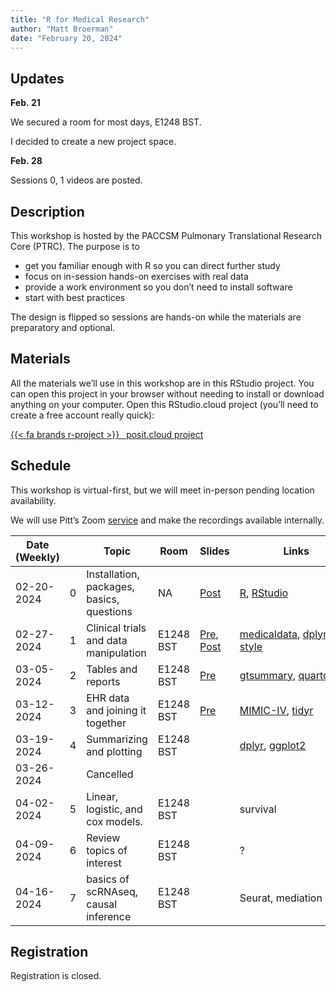 ```yaml
---
title: "R for Medical Research"
author: "Matt Broerman"
date: "February 20, 2024"
---
```


## Updates

**Feb. 21**

We secured a room for most days, E1248 BST.

I decided to create a new project space.

**Feb. 28**

Sessions 0, 1 videos are posted.

## Description

This workshop is hosted by the PACCSM Pulmonary Translational Research Core (PTRC). The purpose is to

-   get you familiar enough with R so you can direct further study
-   focus on in-session hands-on exercises with real data
-   provide a work environment so you don't need to install software
-   start with best practices

The design is flipped so sessions are hands-on while the materials are preparatory and optional.

## Materials

All the materials we'll use in this workshop are in this RStudio project. You can open this project in your browser without needing to install or download anything on your computer. Open this RStudio.cloud project (you'll need to create a free account really quick):

<p class="text-center">

<a class="btn btn-info btn-lg" target="_blank" href="https://posit.cloud/content/7647057">{{< fa brands r-project >}}  posit.cloud project</a>

</p>

## Schedule

This workshop is virtual-first, but we will meet in-person pending location availability.

We will use Pitt's Zoom [service](https://pitt.zoom.us/j/97006092281) and make the recordings available internally.

| Date (Weekly) |     | Topic                                     | Room      | Slides                                           | Links                                                                                                                                                                    | Video                                                                                                                                                                                                                                                                                                                                                                                                                                                     |
|---------------|-----|-------------------------------------------|-----------|--------------------------------------------------|--------------------------------------------------------------------------------------------------------------------------------------------------------------------------|-----------------------------------------------------------------------------------------------------------------------------------------------------------------------------------------------------------------------------------------------------------------------------------------------------------------------------------------------------------------------------------------------------------------------------------------------------------|
| 02-20-2024    | 0   | Installation, packages, basics, questions | NA        | [Post](pres_r4med_rstudio/)                      | [R](https://www.r-project.org/), [RStudio](https://posit.co/download/rstudio-desktop/)                                                                                   | [Pitt](https://pitt.zoom.us/rec/share/dDz-FnEBd3iXiR_6YFWRsizs9sfL8kIWV405qYDYOjfBstET-Vdg3p4P1j0m62K9.-I1Ceur6pHRozPem), [UPMC](https://upmchs-my.sharepoint.com/:v:/g/personal/broermanmj_upmc_edu/EVAyGJqsQnxOhGfSErqmIaUBYQD5WunJpbq16htK5B3jjA?nav=eyJyZWZlcnJhbEluZm8iOnsicmVmZXJyYWxBcHAiOiJPbmVEcml2ZUZvckJ1c2luZXNzIiwicmVmZXJyYWxBcHBQbGF0Zm9ybSI6IldlYiIsInJlZmVycmFsTW9kZSI6InZpZXciLCJyZWZlcnJhbFZpZXciOiJNeUZpbGVzTGlua0NvcHkifX0&e=UjzGc0) |
| 02-27-2024    | 1   | Clinical trials and data manipulation     | E1248 BST | [Pre](pres_r4med_data/), [Post](pres_r4med_vec/) | [medicaldata](https://higgi13425.github.io/medicaldata/index.html), [dplyr](https://dplyr.tidyverse.org/), [pipe style](https://r4ds.hadley.nz/workflow-style#sec-pipes) | [Pitt](https://pitt.zoom.us/rec/share/bi-xXeGb3HiIjsWlj-YcUD0hdAhhI09fbCwKTguIYCvzEJvk_6jlYY9GXN98u5cn.adISKQMN6RRMmZKv), [UPMC](https://upmchs-my.sharepoint.com/:v:/g/personal/broermanmj_upmc_edu/EQFa1ZsrN-5EjNazl-SjjdoBAojsWkwNhxhqLjYyawZ63w?nav=eyJyZWZlcnJhbEluZm8iOnsicmVmZXJyYWxBcHAiOiJPbmVEcml2ZUZvckJ1c2luZXNzIiwicmVmZXJyYWxBcHBQbGF0Zm9ybSI6IldlYiIsInJlZmVycmFsTW9kZSI6InZpZXciLCJyZWZlcnJhbFZpZXciOiJNeUZpbGVzTGlua0NvcHkifX0&e=3RxPJu) |
| 03-05-2024    | 2   | Tables and reports                        | E1248 BST | [Pre](pres_r4med_fgs/)                           | [gtsummary](https://www.danieldsjoberg.com/gtsummary/), [quarto](https://quarto.org/)                                                                                    | Pitt, UPMC                                                                                                                                                                                                                                                                                                                                                                                                                                                |
| 03-12-2024    | 3   | EHR data and joining it together          | E1248 BST | [Pre](pres_r4med_shape/)                         | [MIMIC-IV](https://physionet.org/content/mimic-iv-demo/2.2/), [tidyr](https://tidyr.tidyverse.org/)                                                                      | Pitt, UPMC                                                                                                                                                                                                                                                                                                                                                                                                                                                |
| 03-19-2024    | 4   | Summarizing and plotting                  | E1248 BST |                                                  | [dplyr](https://dplyr.tidyverse.org/), [ggplot2](https://ggplot2.tidyverse.org/index.html)                                                                               | Pitt, UPMC                                                                                                                                                                                                                                                                                                                                                                                                                                                |
| 03-26-2024    |     | Cancelled                                 |           |                                                  |                                                                                                                                                                          |                                                                                                                                                                                                                                                                                                                                                                                                                                                           |
| 04-02-2024    | 5   | Linear, logistic, and cox models.         | E1248 BST |                                                  | survival                                                                                                                                                                 | Pitt, UPMC                                                                                                                                                                                                                                                                                                                                                                                                                                                |
| 04-09-2024    | 6   | Review topics of interest                 | E1248 BST |                                                  | ?                                                                                                                                                                        | Pitt, UPMC                                                                                                                                                                                                                                                                                                                                                                                                                                                |
| 04-16-2024    | 7   | basics of scRNAseq, causal inference      | E1248 BST |                                                  | Seurat, mediation                                                                                                                                                        | Pitt, UPMC                                                                                                                                                                                                                                                                                                                                                                                                                                                |

## Registration

Registration is closed.

<!-- <iframe src="https://docs.google.com/forms/d/e/1FAIpQLSd2vOcN5INRE3djFO-1umGc7HeZ0BIl1TUkJaMEJS7O-nE1XA/viewform?embedded=true" width="640" height="1759" frameborder="0" marginheight="0" marginwidth="0">Loading...</iframe> -->

